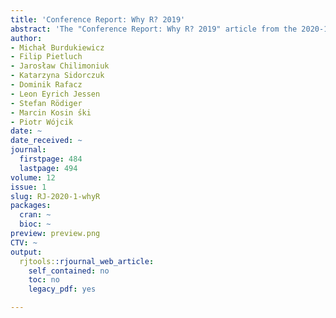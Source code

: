 ```yaml
---
title: 'Conference Report: Why R? 2019'
abstract: 'The "Conference Report: Why R? 2019" article from the 2020-1 issue.'
author:
- Michał Burdukiewicz
- Filip Pietluch
- Jarosław Chilimoniuk
- Katarzyna Sidorczuk
- Dominik Rafacz
- Leon Eyrich Jessen
- Stefan Rödiger
- Marcin Kosin ́ski
- Piotr Wójcik
date: ~
date_received: ~
journal:
  firstpage: 484
  lastpage: 494
volume: 12
issue: 1
slug: RJ-2020-1-whyR
packages:
  cran: ~
  bioc: ~
preview: preview.png
CTV: ~
output:
  rjtools::rjournal_web_article:
    self_contained: no
    toc: no
    legacy_pdf: yes

---
```

